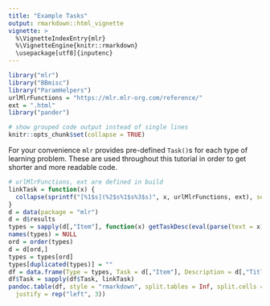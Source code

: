 ```yaml
---
title: "Example Tasks"
output: rmarkdown::html_vignette
vignette: >
  %\VignetteIndexEntry{mlr}
  %\VignetteEngine{knitr::rmarkdown}
  \usepackage[utf8]{inputenc}
---
```


```r
library("mlr")
library("BBmisc")
library("ParamHelpers")
urlMlrFunctions = "https://mlr.mlr-org.com/reference/"
ext = ".html"
library("pander")

# show grouped code output instead of single lines
knitr::opts_chunk$set(collapse = TRUE)
```

For your convenience `mlr` provides pre-defined `Task()`s for each type of learning problem.
These are used throughout this tutorial in order to get shorter and more readable code.

```r
# urlMlrFunctions, ext are defined in build
linkTask = function(x) {
  collapse(sprintf("[%1$s](%2$s%1$s%3$s)", x, urlMlrFunctions, ext), sep = "<br />")
}
d = data(package = "mlr")
d = d$results
types = sapply(d[,"Item"], function(x) getTaskDesc(eval(parse(text = x)))$type)
names(types) = NULL
ord = order(types)
d = d[ord,]
types = types[ord]
types[duplicated(types)] = ""
df = data.frame(Type = types, Task = d[,"Item"], Description = d[,"Title"])
df$Task = sapply(df$Task, linkTask)
pandoc.table(df, style = "rmarkdown", split.tables = Inf, split.cells = Inf,
  justify = rep("left", 3))
```
